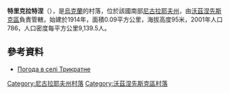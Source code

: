 {{coord|47|42|6|N|31|18|13|E|scale:100000|display=title}}

'''特里克拉特涅'''（{{lang-uk|Трикратне}}），是[[烏克蘭|烏克蘭]]的村落，位於該國南部[[尼古拉耶夫州|尼古拉耶夫州]]，由[[沃茲涅先斯克區|沃茲涅先斯克區]]負責管轄，始建於1914年，面積0.09平方公里，海拔高度95米，2001年人口786，人口密度每平方公里9,139.5人。

==參考資料==
* [http://weather.in.ua/ua/nikolaevskaja/26416 Погода в селі Трикратне] {{Wayback|url=http://weather.in.ua/ua/nikolaevskaja/26416 |date=20160607113601 }}

[[Category:尼古拉耶夫州村落|Category:尼古拉耶夫州村落]]
[[Category:沃茲涅先斯克區村落|Category:沃茲涅先斯克區村落]]


{{Mykolaiv-geo-stub}}